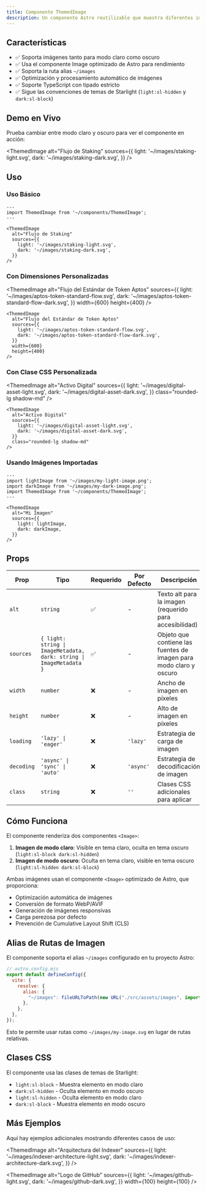 ```yaml
---
title: Componente ThemedImage
description: Un componente Astro reutilizable que muestra diferentes imágenes para temas claro y oscuro, con optimización automática usando el componente Image integrado de Astro.
---
```



## Características

- ✅ Soporta imágenes tanto para modo claro como oscuro
- ✅ Usa el componente Image optimizado de Astro para rendimiento
- ✅ Soporta la ruta alias `~/images`
- ✅ Optimización y procesamiento automático de imágenes
- ✅ Soporte TypeScript con tipado estricto
- ✅ Sigue las convenciones de temas de Starlight (`light:sl-hidden` y `dark:sl-block`)

## Demo en Vivo

Prueba cambiar entre modo claro y oscuro para ver el componente en acción:

<ThemedImage
  alt="Flujo de Staking"
  sources={{
light: '~/images/staking-light.svg',
dark: '~/images/staking-dark.svg',
}}
/>

## Uso

### Uso Básico

```astro
---
import ThemedImage from '~/components/ThemedImage';
---

<ThemedImage
  alt="Flujo de Staking"
  sources={{
    light: '~/images/staking-light.svg',
    dark: '~/images/staking-dark.svg',
  }}
/>
```

### Con Dimensiones Personalizadas

<ThemedImage
  alt="Flujo del Estándar de Token Aptos"
  sources={{
light: '~/images/aptos-token-standard-flow.svg',
dark: '~/images/aptos-token-standard-flow-dark.svg',
}}
  width={600}
  height={400}
/>

```astro
<ThemedImage
  alt="Flujo del Estándar de Token Aptos"
  sources={{
    light: '~/images/aptos-token-standard-flow.svg',
    dark: '~/images/aptos-token-standard-flow-dark.svg',
  }}
  width={600}
  height={400}
/>
```

### Con Clase CSS Personalizada

<ThemedImage
  alt="Activo Digital"
  sources={{
light: '~/images/digital-asset-light.svg',
dark: '~/images/digital-asset-dark.svg',
}}
  class="rounded-lg shadow-md"
/>

```astro
<ThemedImage
  alt="Activo Digital"
  sources={{
    light: '~/images/digital-asset-light.svg',
    dark: '~/images/digital-asset-dark.svg',
  }}
  class="rounded-lg shadow-md"
/>
```

### Usando Imágenes Importadas

```astro
---
import lightImage from '~/images/my-light-image.png';
import darkImage from '~/images/my-dark-image.png';
import ThemedImage from '~/components/ThemedImage';
---

<ThemedImage
  alt="Mi Imagen"
  sources={{
    light: lightImage,
    dark: darkImage,
  }}
/>
```

## Props

| Prop       | Tipo                                                                | Requerido | Por Defecto | Descripción                                                        |
| ---------- | ------------------------------------------------------------------- | --------- | ----------- | ------------------------------------------------------------------ |
| `alt`      | `string`                                                            | ✅         | -           | Texto alt para la imagen (requerido para accesibilidad)            |
| `sources`  | `{ light: string \| ImageMetadata, dark: string \| ImageMetadata }` | ✅         | -           | Objeto que contiene las fuentes de imagen para modo claro y oscuro |
| `width`    | `number`                                                            | ❌         | -           | Ancho de imagen en píxeles                                         |
| `height`   | `number`                                                            | ❌         | -           | Alto de imagen en píxeles                                          |
| `loading`  | `'lazy' \| 'eager'`                                                 | ❌         | `'lazy'`    | Estrategia de carga de imagen                                      |
| `decoding` | `'async' \| 'sync' \| 'auto'`                                       | ❌         | `'async'`   | Estrategia de decodificación de imagen                             |
| `class`    | `string`                                                            | ❌         | `''`        | Clases CSS adicionales para aplicar                                |

## Cómo Funciona

El componente renderiza dos componentes `<Image>`:

1. **Imagen de modo claro**: Visible en tema claro, oculta en tema oscuro (`light:sl-block dark:sl-hidden`)
2. **Imagen de modo oscuro**: Oculta en tema claro, visible en tema oscuro (`light:sl-hidden dark:sl-block`)

Ambas imágenes usan el componente `<Image>` optimizado de Astro, que proporciona:

- Optimización automática de imágenes
- Conversión de formato WebP/AVIF
- Generación de imágenes responsivas
- Carga perezosa por defecto
- Prevención de Cumulative Layout Shift (CLS)

## Alias de Rutas de Imagen

El componente soporta el alias `~/images` configurado en tu proyecto Astro:

```javascript
// astro.config.mjs
export default defineConfig({
  vite: {
    resolve: {
      alias: {
        "~/images": fileURLToPath(new URL("./src/assets/images", import.meta.url)),
      },
    },
  },
});
```

Esto te permite usar rutas como `~/images/my-image.svg` en lugar de rutas relativas.

## Clases CSS

El componente usa las clases de temas de Starlight:

- `light:sl-block` - Muestra elemento en modo claro
- `dark:sl-hidden` - Oculta elemento en modo oscuro
- `light:sl-hidden` - Oculta elemento en modo claro
- `dark:sl-block` - Muestra elemento en modo oscuro

## Más Ejemplos

Aquí hay ejemplos adicionales mostrando diferentes casos de uso:

<ThemedImage
  alt="Arquitectura del Indexer"
  sources={{
light: '~/images/indexer-architecture-light.svg',
dark: '~/images/indexer-architecture-dark.svg',
}}
/>

<ThemedImage
  alt="Logo de GitHub"
  sources={{
light: '~/images/github-light.svg',
dark: '~/images/github-dark.svg',
}}
  width={100}
  height={100}
/>
